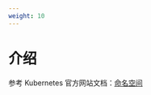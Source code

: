```yaml
---
weight: 10
---
```


# 介绍

参考 Kubernetes 官方网站文档：[命名空间](https://kubernetes.io/zh-cn/docs/concepts/overview/working-with-objects/namespaces/)
